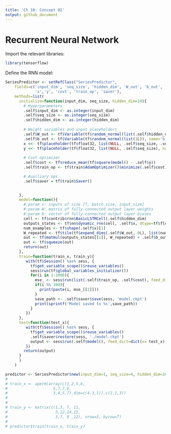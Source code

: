 ```yaml
---
title: 'Ch 10: Concept 02'
output: github_document
---
```


# Recurrent Neural Network

Import the relevant libraries:

```r
library(tensorflow)
```

Define the RNN model:

```r
SeriesPredictor <- setRefClass("SeriesPredictor",
    fields=c('input_dim', 'seq_size', 'hidden_dim', 'W_out', 'b_out',
             'x','y', 'cost', 'train_op', 'saver'),
    methods=list(
      initialize=function(input_dim, seq_size, hidden_dim=10){
        # Hyperparameters
        .self$input_dim <- as.integer(input_dim)
        .self$seq_size <- as.integer(seq_size)
        .self$hidden_dim <- as.integer(hidden_dim)
        
        # Weight variables and input placeholders
        .self$W_out <- tf$Variable(tf$random_normal(list(.self$hidden_dim, 1L)), name='W_out')
        .self$b_out <- tf$Variable(tf$random_normal(list(1L)), name='b_out')
        x <<- tf$placeholder(tf$float32, list(NULL, .self$seq_size, .self$input_dim ),name='x')
        y <<- tf$placeholder(tf$float32, list(NULL, .self$seq_size), name='y')
        
        # Cost optimizer
        .self$cost <- tf$reduce_mean(tf$square(model() - .self$y))
        .self$train_op <- tf$train$AdamOptimizer()$minimize(.self$cost)

        # Auxiliary ops
        .self$saver = tf$train$Saver()

        
      },
      model=function(){
        #:param x: inputs of size [T, batch_size, input_size]
        #:param W: matrix of fully-connected output layer weights
        #:param b: vector of fully-connected output layer biases
        cell <- tf$contrib$rnn$BasicLSTMCell(.self$hidden_dim)
        outputs_states <- tf$nn$dynamic_rnn(cell, .self$x, dtype=tf$float32)
        num_examples <- tf$shape(.self$x)[1]
        W_repeated <- tf$tile(tf$expand_dims(.self$W_out, 0L), list(num_examples, 1L, 1L))
        out <- tf$matmul(outputs_states[[1]], W_repeated) + .self$b_out
        out <- tf$squeeze(out)
        return(out)
      },
      train=function(train_x, train_y){
         with(tf$Session() %as% sess, {
           tf$get_variable_scope()$reuse_variables()
           sess$run(tf$global_variables_initializer())
           for(i in 1:1000){
             mse_ <- sess$run(list(.self$train_op, .self$cost), feed_dict=dict(x= train_x, y= train_y))
             if(i %% 100){
               print(paste(i, mse_[[2]]))
             }
             save_path <- .self$saver$save(sess, 'model.ckpt')
             print(sprintf('Model saved to %s',save_path))
           }
         })
      },
      test=function(test_x){
         with(tf$Session() %as% sess, {
           tf$get_variable_scope()$reuse_variables()
           .self$saver$restore(sess, './model.ckpt')
           output <- sess$run(.self$model(), feed_dict=dict(x= test_x))
         })
        return(output)
      }
      )
    )
```




```r
predictor <- SeriesPredictor$new(input_dim=1, seq_size=4, hidden_dim=10)
# 
# train_x <- aperm(array(c(1,2,5,6,
#                    5,7,7,8,
#                    3,4,5,7),dim=c(4,3,1)),c(2,1,3))
# 
# 
# train_y <- matrix(c(1,3, 7, 11,
#                     5,12,14,15,
#                     3,7, 9 ,12), nrow=3, byrow=T)
# 
# predictor$train(train_x, train_y)

```

